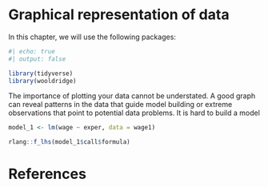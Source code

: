 # Graphical representation of data

In this chapter, we will use the following packages:

```r
#| echo: true
#| output: false

library(tidyverse)
library(wooldridge)

```

The importance of plotting your data cannot be understated. A good graph can reveal patterns in the data that guide model building or extreme observations that point to potential data problems. It is hard to build a model

```r
model_1 <- lm(wage ~ exper, data = wage1)
```

```r
rlang::f_lhs(model_1$call$formula)
```

# References {.unnumbered}